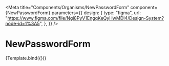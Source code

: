 
<Meta
  title="Components/Organisms/NewPasswordForm"
  component={NewPasswordForm}
  parameters={{
    design: {
      type: "figma",
      url:
        "https://www.figma.com/file/Ngi8PyV1EngqKeQyHwMDl4/Design-System?node-id=1%3A5",
    },
  }}
/>

# NewPasswordForm


<Canvas>
  <Story name="New password">{Template.bind({})}</Story>
</Canvas>
